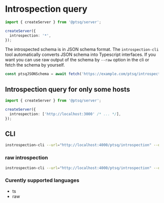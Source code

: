 # Introspection query

```ts title="server.ts"
import { createServer } from '@ptsq/server';

createServer({
  introspection: '*',
});
```

The introspected schema is in JSON schema format.
The `introspection-cli` tool automatically converts JSON schema into Typescript interfaces.
If you want you can use raw output of the schema by `--raw` option in the cli or fetch the schema by yourself.

```ts
const ptsqJSONSchema = await fetch('https://example.com/ptsq/introspection');
```

## Introspection query for only some hosts

```ts title="server.ts"
import { createServer } from '@ptsq/server';

createServer({
  introspection: ['http://localhost:3000' /* ... */],
});
```

## CLI

```bash
instrospection-cli --url="http://localhost:4000/ptsq/introspection" --out="schema.generated.ts"
```

### raw introspection

```bash
instrospection-cli --url="http://localhost:4000/ptsq/introspection" --out="schema.generated.ts" --lang="raw"
```

### Curently supported languages

- ts
- raw
